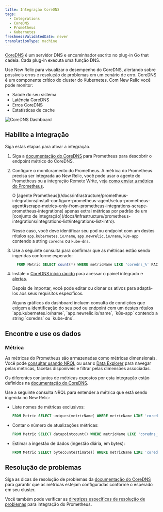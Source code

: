 ```yaml
---
title: Integração CoreDNS
tags:
  - Integrations
  - CoreDNS
  - Prometheus
  - Kubernetes
freshnessValidatedDate: never
translationType: machine
---
```


[CoreDNS](https://coredns.io/) é um servidor DNS e encaminhador escrito no plug-in Go that cadeia. Cada plug-in executa uma função DNS.

Use New Relic para visualizar o desempenho do CoreDNS, alertando sobre possíveis erros e resolução de problemas em um cenário de erro. CoreDNS é um componente crítico do cluster do Kubernetes. Com New Relic você pode monitor:

* Saúde do seu sistema
* Latência CoreDNS
* Erros CoreDNS
* Estatísticas de cache

<img
  title="CoreDNS Dashboard"
  alt="CoreDNS Dashboard"
  src="/images/kubernetes_screenshot-crop_coredns-dashboard.webp"
/>

## Habilite a integração

Siga estas etapas para ativar a integração.

1. Siga a [documentação do CoreDNS](https://coredns.io/plugins/kubernetes/#metrics) para Prometheus para descobrir o endpoint métrico do CoreDNS.

2. Configure o monitoramento do Prometheus. A métrica do Prometheus precisa ser integrada ao New Relic, você pode usar o agente do Prometheus ou a integração Remote Write, veja [como enviar a métrica do Prometheus](/docs/infrastructure/prometheus-integrations/get-started/send-prometheus-metric-data-new-relic/).

   <Callout variant="important">
     O [agente Prometheus](/docs/infrastructure/prometheus-integrations/install-configure-prometheus-agent/setup-prometheus-agent#scrape-metrics-only-from-prometheus-integrations-scrape-prometheus-integrations) apenas extrai métricas por padrão de um [conjunto de integração](/docs/infrastructure/prometheus-integrations/integrations-list/integrations-list-intro).

     Nesse caso, você deve identificar seu pod ou endpoint com um destes rótulos `app.kubernetes.io/name`, `app.newrelic.io/name`, `k8s-app` contendo a string `coredns` ou `kube-dns`.
   </Callout>

3. Use a seguinte consulta para confirmar que as métricas estão sendo ingeridas conforme esperado:

   ```sql
     FROM Metric SELECT count(*) WHERE metricName LIKE 'coredns_%' FACET metricName LIMIT MAX
   ```

4. Instale o [CoreDNS início rápido](https://newrelic.com/instant-observability/CoreDNS) para acessar o painel integrado e [alertas](/docs/alerts-applied-intelligence/new-relic-alerts/learn-alerts/introduction-alerts/).

   Depois de importar, você pode editar ou clonar os ativos para adaptá-los aos seus requisitos específicos.

   <Callout variant="important">
     Alguns gráficos do dashboard incluem consulta de condições que exigem a identificação do seu pod ou endpoint com um destes rótulos `app.kubernetes.io/name`, `app.newrelic.io/name`, `k8s-app` contendo a string `coredns` ou `kube-dns`.
   </Callout>

## Encontre e use os dados

### Métrica

As métricas do Prometheus são armazenadas como métricas dimensionais. Você pode [consultar usando NRQL](/docs/telemetry-data-platform/get-data/apis/query-metric-data-type/) ou usar o [Data Explorer](/docs/query-your-data/explore-query-data/browse-data/introduction-data-explorer/) para navegar pelas métricas, facetas disponíveis e filtrar pelas dimensões associadas.

Os diferentes conjuntos de métricas expostos por esta integração estão definidos na [documentação do CoreDNS](https://coredns.io/plugins/metrics/).

Use a seguinte consulta NRQL para entender a métrica que está sendo ingerida no New Relic:

* Liste nomes de métricas exclusivos:

  ```sql
  FROM Metric SELECT uniques(metricName) WHERE metricName LIKE 'coredns_%'  LIMIT MAX
  ```

* Contar o número de atualizações métricas:

  ```sql
  FROM Metric SELECT datapointcount() WHERE metricName LIKE 'coredns_%'  LIMIT MAX
  ```

* Estimar a ingestão de dados (ingestão diária, em bytes):

  ```sql
  FROM Metric SELECT bytecountestimate() WHERE metricName LIKE 'coredns_%' SINCE 1 day ago
  ```

## Resolução de problemas

Siga as dicas de resolução de problemas da [documentação do CoreDNS](https://coredns.io/plugins/kubernetes/) para garantir que as métricas estejam configuradas conforme o esperado em seu cluster.

Você também pode verificar as [diretrizes específicas de resolução de problemas](/docs/infrastructure/prometheus-integrations/troubleshooting/no-data-appears-prometheus-integration) para integração do Prometheus.
